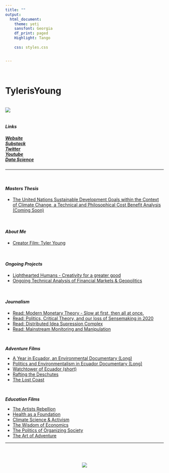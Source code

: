 ```yaml
---
title: ""
output:
  html_document:
    theme: yeti
    sansfont: Georgia
    df_print: paged
    Highlight: Tango
    
    css: styles.css


---
```

<br>

<h1>**TylerisYoung**</h1>

<br>
![](./images/selfie-modified_small.png)
<br>
<br>

<h4>
***Links***
</h4>
<h5>
*[Website](https://www.tylerisyoung.com)*  
*[Substack](https://www.tylerisyoung.substack.com)*   
*[Twitter](https://www.twitter.com/Tylerisyoung)*  
*[Youtube](https://https://www.youtube.com/tylerisyoung)*   
*[Data Science](https://www.tylerisyoung.com/datascience.html)* 
</h5>
 _________________________
<br>

<h4>
***Masters Thesis***
</h4>

- [The United Nations Sustainable Development Goals within the Context of Climate Change, a Technical and Philosophical Cost Benefit Analysis (Coming Soon)]()


<br>

<h4>
***About Me***
</h4>

- [Creator Film: Tyler Young](https://www.youtube.com/watch?v=upbaGKm1ofY&t=7s) 

<br>

<h4>
***Ongoing Projects***
</h4>
- [Lighthearted Humans - Creativity for a greater good](www.lightheartedhumans.com)   
- [Ongoing Technical Analysis of Financial Markets & Geopolitics](./ongoingta.html)    

<br>


<h4>
***Journalism***
</h4>
- [Read: Modern Monetary Theory - Slow at first, then all at once.](./mmt.html)  
- [Read: Politics, Critical Theory, and our loss of Sensemaking in 2020](./politicsandcriticaltheory.html)  
- [Read: Distributed Idea Supression Complex](./distributedideasupressioncomplex.html)  
- [Read: Mainstream Monitoring and Manipulation](./mainstreammonitoringandmanipulation.html)


<br>

***Adventure Films***
</h4>

- [A Year in Ecuador, an Environmental Documentary (Long)](https://vimeo.com/341473027)  
- [Politics and Environmentalism in Ecuador Documentary (Long)](https://youtu.be/veequUBqgKA)  
- [Watchtower of Ecuador (short)](https://www.youtube.com/watch?v=ZbWKWzaExlk)  
- [Rafting the Deschutes](https://www.youtube.com/watch?v=X44Z_ywcGFs)
- [The Lost Coast](https://youtu.be/YUOhvFJArkw)

<br>

***Education Films***
</h4>

- [The Artists Rebellion](https://www.youtube.com/watch?v=3Yp1ob_T7_k)  
- [Health as a Foundation](https://www.youtube.com/watch?v=MdYHgOKxjXY&t=84s)  
- [Climate Science & Activism](https://www.youtube.com/watch?v=J7p_TM6kFW4&t=4s)  
- [The Wisdom of Economics](https://www.youtube.com/watch?v=9iA52aN510Y&t=1s)  
- [The Politics of Organizing Society](https://www.youtube.com/watch?v=lS5vRjbHpBw&t=2s)  
- [The Art of Adventure](https://www.youtube.com/watch?v=Zq014Q96pzM&t=2s)  


 _________________________

<br>
<br>
<center>
![](images/tylerisyounglogo_small_tiny_2.png)



 </center>